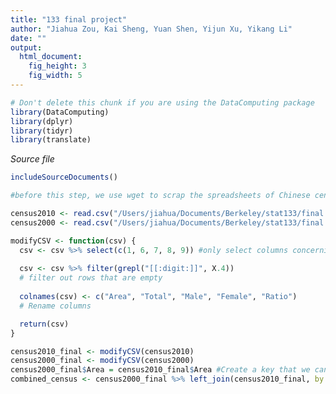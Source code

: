 ```yaml
---
title: "133 final project"
author: "Jiahua Zou, Kai Sheng, Yuan Shen, Yijun Xu, Yikang Li"
date: ""
output: 
  html_document:
    fig_height: 3
    fig_width: 5
---
```

<!-- Don't edit in between this line and the one below -->
```r
# Don't delete this chunk if you are using the DataComputing package
library(DataComputing)
library(dplyr)
library(tidyr)
library(translate)
```
*Source file* 
```r
includeSourceDocuments()
```
<!-- Don't edit the material above this line -->

```r
#before this step, we use wget to scrap the spreadsheets of Chinese census of 2010 and 2000 from the official website of Chinese Bureau of Statistics. It is an XLSX document so we open it with GoogleSlide, use GOOGLETRANSLATE function to translate all Chinese into English, and then download it as CSV file.

census2010 <- read.csv("/Users/jiahua/Documents/Berkeley/stat133/final project/10census.csv") # read data in as csv file
census2000 <- read.csv("/Users/jiahua/Documents/Berkeley/stat133/final project/00census.csv")
```

```r
modifyCSV <- function(csv) {
  csv <- csv %>% select(c(1, 6, 7, 8, 9)) #only select columns concerning total population, ignoring the complication of household
  
  csv <- csv %>% filter(grepl("[[:digit:]]", X.4))
  # filter out rows that are empty
  
  colnames(csv) <- c("Area", "Total", "Male", "Female", "Ratio")
  # Rename columns

  return(csv)
}
```

```r
census2010_final <- modifyCSV(census2010)
census2000_final <- modifyCSV(census2000)
census2000_final$Area = census2010_final$Area #Create a key that we can use later to join two tables together
combined_census <- census2000_final %>% left_join(census2010_final, by = "Area")
```



